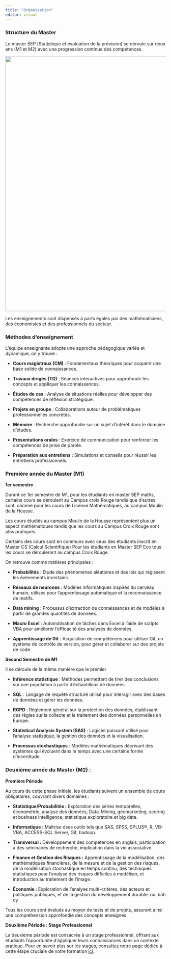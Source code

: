 ```yaml
---
title: "Organisation"
editor: visual
---
```


### Structure du Master

Le master SEP (Statistique et évaluation de la prévision) se déroule sur deux ans (M1 et M2) avec une progression continue des compétences.

![](Images/batiment2.jpg){fig-align="center" width="800"}

Les enseignements sont dispensés à parts égales par des mathématiciens, des économistes et des professionnels du secteur.

### Méthodes d'enseignement

L’équipe enseignante adopte une approche pédagogique variée et dynamique, on y trouve :

-   **Cours magistraux (CM)** : Fondamentaux théoriques pour acquérir une base solide de connaissances.

-   **Travaux dirigés (TD)** : Séances interactives pour approfondir les concepts et appliquer les connaissances.

-   **Études de cas** : Analyse de situations réelles pour développer des compétences de réflexion stratégique.

-   **Projets en groupe** : Collaborations autour de problématiques professionnelles concrètes.

-   **Mémoire** : Recherche approfondie sur un sujet d’intérêt dans le domaine d’études.

-   **Présentations orales** : Exercice de communication pour renforcer les compétences de prise de parole.


-   **Préparation aux entretiens** : Simulations et conseils pour réussir les entretiens professionnels.

### Première année du Master (M1)


**1er semestre**

Durant ce 1er semestre de M1, pour les étudiants en master SEP maths, certains cours se déroulent au Campus croix Rouge tandis que d'autres sont, comme pour les cours de License Mathématiques, au campus Moulin de la Housse.

Les cours étudiés au campus Moulin de la Housse représentent plus un aspect mathématiques tandis que les cours au Campus Croix Rouge sont plus pratiques.

Certains des cours sont en communs avec ceux des étudiants inscrit en Master CS (Calcul Scientifique) Pour les étudiants en Master SEP Eco tous les cours se dérouleront au campus Croix Rouge. 

On retrouve comme matières principales : 

-   **Probabilités** : Étude des phénomènes aléatoires et des lois qui régissent les événements incertains.

-   **Réseaux de neurones** : Modèles informatiques inspirés du cerveau humain, utilisés pour l'apprentissage automatique et la reconnaissance de motifs.

-   **Data mining** : Processus d'extraction de connaissances et de modèles à partir de grandes quantités de données.

-   **Macro Excel** : Automatisation de tâches dans Excel à l'aide de scripts VBA pour améliorer l'efficacité des analyses de données.

-   **Apprentissage de Git** : Acquisition de compétences pour utiliser Git, un système de contrôle de version, pour gérer et collaborer sur des projets de code.

**Second Semestre de M1**

Il se déroule de la même manière que le premier 


-   **Inférence statistique** : Méthodes permettant de tirer des conclusions sur une population à partir d'échantillons de données.

-   **SQL** : Langage de requête structuré utilisé pour interagir avec des bases de données et gérer les données.

-   **RGPD** : Règlement général sur la protection des données, établissant des règles sur la collecte et le traitement des données personnelles en Europe.

-   **Statistical Analysis System (SAS)** : Logiciel puissant utilisé pour l'analyse statistique, la gestion des données et la visualisation.

-   **Processus stochastiques** : Modèles mathématiques décrivant des systèmes qui évoluent dans le temps avec une certaine forme d'incertitude.


### Deuxième année du Master (M2) :

**Première Période**

Au cours de cette phase initiale, les étudiants suivent un ensemble de cours obligatoires, couvrant divers domaines :

-   **Statistique/Probabilités :** Exploration des séries temporelles, économétrie, analyse des données, Data-Mining, géomarketing, scoring et business intelligence, statistique exploratoire et big data.

-   **Informatique :** Maîtrise dses outils tels que SAS, SPSS, SPLUS®, R, VB-VBA, ACCESS-SQL Server, Git, hadoop.

-   **Transversal :** Développement des compétences en anglais, participation à des séminaires de recherche, implication dans la vie associative.

-   **Finance et Gestion des Risques :** Apprentissage de la modélisation, des mathématiques financières, de la mesure et de la gestion des risques, de la modélisation stochastique en temps continu, des techniques statistiques pour l'analyse des risques difficiles à modéliser, et introduction au traitement de l'image.

-   **Économie :** Exploration de l'analyse multi-critères, des acteurs et politiques publiques, et de la gestion du développement durable. oui bah oy

Tous les cours sont évalués au moyen de tests et de projets, assurant ainsi une compréhension approfondie des concepts enseignés.

**Deuxième Période : Stage Professionnel**

La deuxième période est consacrée à un stage professionnel, offrant aux étudiants l'opportunité d'appliquer leurs connaissances dans un contexte pratique. Pour en savoir plus sur les stages, consultez notre page dédiée à cette étape cruciale de votre formation [ici](Stage.qmd).
